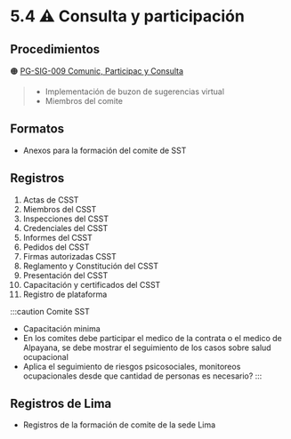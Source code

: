 # 5.4 ⚠️ Consulta y participación

## Procedimientos
   🟠 [PG-SIG-009 Comunic, Participac y Consulta](https://gmiperu.sharepoint.com/:b:/r/sites/ESTRUCTURASIGGMI/Documentos%20compartidos/ESTRUCTURA%20SIG%20GMI/8.1%20PLANIFICACI%C3%93N%20Y%20CONTROL%20OPERACIONAL/3.%20Registros/2023/3.%20Procedimientos/SIG/PG-SIG-009%20Comunic,%20Participac%20y%20Consulta.pdf?csf=1&web=1&e=JLziNG)

> * Implementación de buzon de sugerencias virtual
> * Miembros del comite

## Formatos
  - Anexos para la formación del comite de SST

## Registros
  1. Actas de CSST
  2. Miembros del CSST
  3. Inspecciones del CSST
  4. Credenciales del CSST
  5. Informes del CSST
  6. Pedidos del CSST
  7. Firmas autorizadas CSST
  8. Reglamento y Constitución del CSST
  9. Presentación del CSST
  10. Capacitación y certificados del CSST
  11. Registro de plataforma

:::caution Comite SST
- Capacitación minima
- En los comites debe participar el medico de la contrata o el medico de Alpayana, se debe mostrar el seguimiento de los casos sobre salud ocupacional
- Aplica el seguimiento de riesgos psicosociales, monitoreos ocupacionales desde que cantidad de personas es necesario?
:::

## Registros de Lima
  - Registros de la formación de comite de la sede Lima
